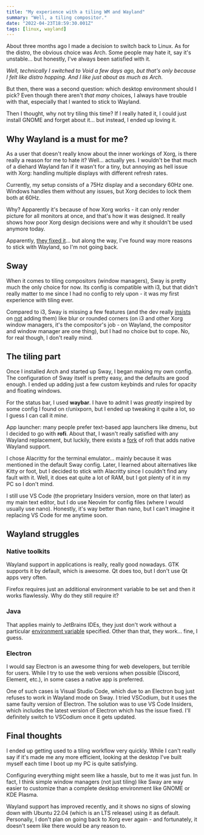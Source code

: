 ```yaml
---
title: "My experience with a tiling WM and Wayland"
summary: "Well, a tiling compositor."
date: "2022-04-23T18:59:30.001Z"
tags: [linux, wayland]
---
```


About three months ago I made a decision to switch back to Linux. As for the distro, the obvious choice was Arch. Some people may hate it, say it's unstable... but honestly, I've always been satisfied with it.

_Well, technically I switched to Void a few days ago, but that's only because I felt like distro hopping. And I like just about as much as Arch._

But then, there was a second question: which desktop environment should I pick? Even though there aren't _that many_ choices, I always have trouble with that, especially that I wanted to stick to Wayland.

Then I thought, why not try tiling this time? If I really hated it, I could just install GNOME and forget about it... but instead, I ended up loving it.

## Why Wayland is a must for me?

As a user that doesn't really know about the inner workings of Xorg, is there really a reason for me to hate it? Well... actually yes. I wouldn't be that much of a diehard Wayland fan if it wasn't for a tiny, but annoying as hell issue with Xorg: handling multiple displays with different refresh rates.

Currently, my setup consists of a 75Hz display and a secondary 60Hz one. Windows handles them without any issues, but Xorg decides to lock them both at 60Hz.

Why? Apparently it's because of how Xorg works - it can only render picture for all monitors at once, and that's how it was designed. It really shows how poor Xorg design decisions were and why it shouldn't be used anymore today.

Apparently, [they fixed it](https://www.phoronix.com/scan.php?page=news_item&px=X.Org-AsyncFlipSecondaries)... but along the way, I've found way more reasons to stick with Wayland, so I'm not going back.

## Sway

When it comes to tiling compositors (window managers), Sway is pretty much the only choice for now. Its config is compatible with i3, but that didn't really matter to me since I had no config to rely upon - it was my first experience with tiling ever.

Compared to i3, Sway is missing a few features (and the dev really [insists](https://github.com/swaywm/sway/issues/4356) on [not](https://github.com/swaywm/sway/issues/3583) adding them) like blur or rounded corners (on i3 and other Xorg window managers, it's the compositor's job - on Wayland, the compositor and window manager are one thing), but I had no choice but to cope. No, for real though, I don't really mind.

## The tiling part

Once I installed Arch and started up Sway, I began making my own config. The configuration of Sway itself is pretty easy, and the defaults are good enough. I ended up adding just a few custom keybinds and rules for opacity and floating windows.

For the status bar, I used **waybar**. I have to admit I was _greatly_ inspired by some config I found on r/unixporn, but I ended up tweaking it quite a lot, so I guess I can call it _mine_.

App launcher: many people prefer text-based app launchers like dmenu, but I decided to go with **rofi**. About that, I wasn't really satisfied with any Wayland replacement, but luckily, there exists a [fork](https://github.com/lbonn/rofi) of rofi that adds native Wayland support.

I chose Alacritty for the terminal emulator... mainly because it was mentioned in the default Sway config. Later, I learned about alternatives like Kitty or foot, but I decided to stick with Alacritty since I couldn't find any fault with it. Well, it does eat quite a lot of RAM, but I got plenty of it in my PC so I don't mind.

I still use VS Code (the proprietary Insiders version, more on that later) as my main text editor, but I do use Neovim for config files (where I would usually use nano). Honestly, it's way better than nano, but I can't imagine it replacing VS Code for me anytime soon.

## Wayland struggles

### Native toolkits

Wayland support in applications is really, really good nowadays. GTK supports it by default, which is awesome. Qt does too, but I don't use Qt apps very often.

Firefox requires just an additional environment variable to be set and then it works flawlessly. Why do they still require it?

### Java

That applies mainly to JetBrains IDEs, they just don't work without a particular [environment variable](https://github.com/swaywm/sway/wiki/Running-programs-natively-under-wayland#java-under-xwayland) specified. Other than that, they work... fine, I guess.

### Electron

I would say Electron is an awesome thing for web developers, but terrible for users. While I try to use the web versions when possible (Discord, Element, etc.), in some cases a native app is preferred.

One of such cases is Visual Studio Code, which due to an Electron bug just refuses to work in Wayland mode on Sway. I tried VSCodium, but it uses the same faulty version of Electron. The solution was to use VS Code Insiders, which includes the latest version of Electron which has the issue fixed. I'll definitely switch to VSCodium once it gets updated.

## Final thoughts

I ended up getting used to a tiling workflow very quickly. While I can't really say if it's made me any more efficient, looking at the desktop I've built myself each time I boot up my PC is quite satisfying.

Configuring everything might seem like a hassle, but to me it was just fun. In fact, I think simple window managers (not just tiling) like Sway are way easier to customize than a complete desktop environment like GNOME or KDE Plasma.

Wayland support has improved recently, and it shows no signs of slowing down with Ubuntu 22.04 (which is an LTS release) using it as default. Personally, I don't plan on going back to Xorg ever again - and fortunately, it doesn't seem like there would be any reason to.
